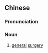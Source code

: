 ==Chinese==
{{zh-forms|note=Short for {{zh-l|[[普通]][[外科]]}}.}}

===Pronunciation===
{{zh-pron
|m=pǔwài
|c=pou2 ngoi6
|cat=n
}}

===Noun===
{{zh-noun}}

# [[general]] [[surgery]]

{{zh-cat|Surgery}}
